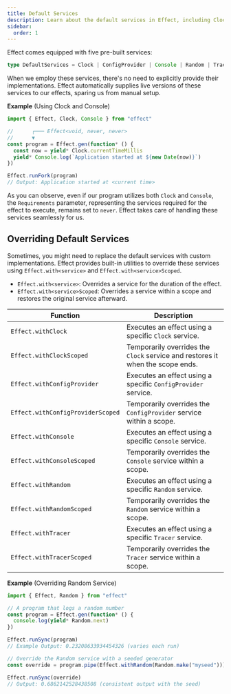 ```yaml
---
title: Default Services
description: Learn about the default services in Effect, including Clock, Console, Random, ConfigProvider, and Tracer, and how they are automatically provided for your programs.
sidebar:
  order: 1
---
```


Effect comes equipped with five pre-built services:

```ts showLineNumbers=false
type DefaultServices = Clock | ConfigProvider | Console | Random | Tracer
```

When we employ these services, there's no need to explicitly provide their implementations. Effect automatically supplies live versions of these services to our effects, sparing us from manual setup.

**Example** (Using Clock and Console)

```ts twoslash
import { Effect, Clock, Console } from "effect"

//      ┌─── Effect<void, never, never>
//      ▼
const program = Effect.gen(function* () {
  const now = yield* Clock.currentTimeMillis
  yield* Console.log(`Application started at ${new Date(now)}`)
})

Effect.runFork(program)
// Output: Application started at <current time>
```

As you can observe, even if our program utilizes both `Clock` and `Console`, the `Requirements` parameter, representing the services required for the effect to execute, remains set to `never`.
Effect takes care of handling these services seamlessly for us.

## Overriding Default Services

Sometimes, you might need to replace the default services with custom implementations. Effect provides built-in utilities to override these services using `Effect.with<service>` and `Effect.with<service>Scoped`.

- `Effect.with<service>`: Overrides a service for the duration of the effect.
- `Effect.with<service>Scoped`: Overrides a service within a scope and restores the original service afterward.

| Function                          | Description                                                                    |
| --------------------------------- | ------------------------------------------------------------------------------ |
| `Effect.withClock`                | Executes an effect using a specific `Clock` service.                           |
| `Effect.withClockScoped`          | Temporarily overrides the `Clock` service and restores it when the scope ends. |
| `Effect.withConfigProvider`       | Executes an effect using a specific `ConfigProvider` service.                  |
| `Effect.withConfigProviderScoped` | Temporarily overrides the `ConfigProvider` service within a scope.             |
| `Effect.withConsole`              | Executes an effect using a specific `Console` service.                         |
| `Effect.withConsoleScoped`        | Temporarily overrides the `Console` service within a scope.                    |
| `Effect.withRandom`               | Executes an effect using a specific `Random` service.                          |
| `Effect.withRandomScoped`         | Temporarily overrides the `Random` service within a scope.                     |
| `Effect.withTracer`               | Executes an effect using a specific `Tracer` service.                          |
| `Effect.withTracerScoped`         | Temporarily overrides the `Tracer` service within a scope.                     |

**Example** (Overriding Random Service)

```ts twoslash
import { Effect, Random } from "effect"

// A program that logs a random number
const program = Effect.gen(function* () {
  console.log(yield* Random.next)
})

Effect.runSync(program)
// Example Output: 0.23208633934454326 (varies each run)

// Override the Random service with a seeded generator
const override = program.pipe(Effect.withRandom(Random.make("myseed")))

Effect.runSync(override)
// Output: 0.6862142528438508 (consistent output with the seed)
```
